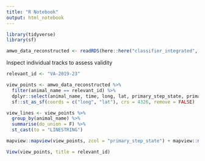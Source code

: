 ```yaml
---
title: "R Notebook"
output: html_notebook
---
```


```r
library(tidyverse)
library(sf)

amwo_data_reconstructed <- readRDS(here::here("classifier_integrated", "fac_primary_state_delineation.rds"))
```

Inspect individual tracks to assess validity
```r
relevant_id <- "VA-2019-23"

view_points <- amwo_data_reconstructed %>%
  filter(animal_name == relevant_id) %>% 
  dplyr::select(animal_name, time, long, lat, primary_step_state, primary_point_state, event_id) %>%
  sf::st_as_sf(coords = c("long", "lat"), crs = 4326, remove = FALSE) 

view_lines <- view_points %>%
  group_by(animal_name) %>%
  summarise(do_union = F) %>%
  st_cast(to = "LINESTRING")

mapview::mapview(view_points, zcol = "primary_step_state") + mapview::mapview(view_lines)
```


```r
View(view_points, title = relevant_id)
```

